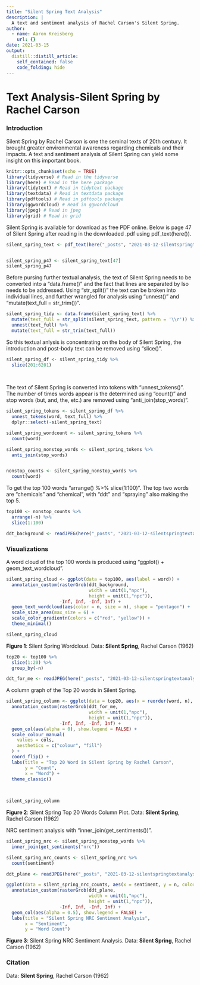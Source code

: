 ```yaml
---
title: "Silent Spring Text Analysis"
description: |
  A text and sentiment analysis of Rachel Carson's Silent Spring.
author:
  - name: Aaron Kreisberg
    url: {}
date: 2021-03-15
output:
  distill::distill_article:
    self_contained: false
    code_folding: hide
---
```



# Text Analysis-Silent Spring by Rachel Carson

### Introduction 

Silent Spring by Rachel Carson is one the seminal texts of 20th century. It brought greater environmental awareness regarding chemicals and their impacts. A text and sentiment analysis of Silent Spring can yield some insight on this important book. 

```r
knitr::opts_chunk$set(echo = TRUE)
library(tidyverse) # Read in the tidyverse
library(here) # Read in the here package
library(tidytext) # Read in tidytext package
library(textdata) # Read in textdata package
library(pdftools) # Read in pdftools package
library(ggwordcloud) # Read in ggwordcloud
library(jpeg) # Read in jpeg
library(grid) # Read in grid

```

Silent Spring is available for download as free PDF online. Below is page 47 of Silent Spring after reading in the downloaded .pdf using pdf_text(here()).

```r

silent_spring_text <- pdf_text(here("_posts", "2021-03-12-silentspringtextanalysis", "data", "silent_spring.pdf"))


silent_spring_p47 <- silent_spring_text[47]
silent_spring_p47

```

Before pursing further textual analysis, the text of Silent Spring needs to be converted into a "data.frame()" and the fact that lines are separated by \r also needs to be addressed. Using "str_split()" the text can be broken into individual lines, and further wrangled for analysis using "unnest()" and "mutate(text_full = str_trim())".

```r
silent_spring_tidy <- data.frame(silent_spring_text) %>% 
  mutate(text_full = str_split(silent_spring_text, pattern = '\\r')) %>% 
  unnest(text_full) %>% 
  mutate(text_full = str_trim(text_full)) 
```

So this textual anlysis is concentrating on the body of Silent Spring, the introduction and post-body text can be removed using "slice()".

```r
silent_spring_df <- silent_spring_tidy %>% 
  slice(201:6201) 
     
  
```

The text of Silent Spring is converted into tokens with "unnest_tokens()". The number of times words appear is the determined using "count()" and stop words (but, and, the, etc.) are removed using "anti_join(stop_words)".

```r
silent_spring_tokens <- silent_spring_df %>% 
  unnest_tokens(word, text_full) %>% 
  dplyr::select(-silent_spring_text)

silent_spring_wordcount <- silent_spring_tokens %>% 
  count(word)

silent_spring_nonstop_words <- silent_spring_tokens %>% 
  anti_join(stop_words)


nonstop_counts <- silent_spring_nonstop_words %>% 
  count(word)
```

To get the top 100 words "arrange() %>% slice(1:100)". The top two words are "chemicals" and "chemical", with "ddt" and "spraying" also making the top 5. 

```r
top100 <- nonstop_counts %>% 
  arrange(-n) %>% 
  slice(1:100)
```

```r
ddt_background <- readJPEG(here("_posts", "2021-03-12-silentspringtextanalysis", "data", "ddt_spraying.jpg"))
```


### Visualizations 


A word cloud of the top 100 words is produced using "ggplot() + geom_text_wordcloud".

```r
silent_spring_cloud <- ggplot(data = top100, aes(label = word)) +
  annotation_custom(rasterGrob(ddt_background, 
                               width = unit(1,"npc"), 
                               height = unit(1,"npc")), 
                    -Inf, Inf, -Inf, Inf) +
  geom_text_wordcloud(aes(color = n, size = n), shape = "pentagon") +
  scale_size_area(max_size = 6) +
  scale_color_gradientn(colors = c("red", "yellow")) +
  theme_minimal()

silent_spring_cloud
```

**Figure 1**: Silent Spring Wordcloud. Data: **Silent Spring**, Rachel Carson (1962)

```r
top20 <- top100 %>% 
  slice(1:20) %>% 
  group_by(-n) 

ddt_for_me <- readJPEG(here("_posts", "2021-03-12-silentspringtextanalysis", "data", "ddt1.jpg"))
```


A column graph of the Top 20 words in Silent Spring.

```r
silent_spring_column <- ggplot(data = top20, aes(x = reorder(word, n), y = n)) +
  annotation_custom(rasterGrob(ddt_for_me, 
                               width = unit(1,"npc"), 
                               height = unit(1,"npc")), 
                    -Inf, Inf, -Inf, Inf) +
  geom_col(aes(alpha = 0), show.legend = FALSE) +
  scale_colour_manual(
    values = cols,
    aesthetics = c("colour", "fill")
  ) +
  coord_flip() +
  labs(title = "Top 20 Word in Silent Spring by Rachel Carson",
       y = "Count",
       x = "Word") +
  theme_classic()
  
  

silent_spring_column
```

**Figure 2**: Silent Spring Top 20 Words Column Plot. Data: **Silent Spring**, Rachel Carson (1962)


NRC sentiment analysis with "inner_join(get_sentiments())".

```r
silent_spring_nrc <- silent_spring_nonstop_words %>% 
  inner_join(get_sentiments("nrc"))

silent_spring_nrc_counts <- silent_spring_nrc %>% 
  count(sentiment)

ddt_plane <- readJPEG(here("_posts", "2021-03-12-silentspringtextanalysis", "data", "ddt_plane.jpg"))

ggplot(data = silent_spring_nrc_counts, aes(x = sentiment, y = n, color = "red")) +
  annotation_custom(rasterGrob(ddt_plane, 
                               width = unit(1,"npc"), 
                               height = unit(1,"npc")), 
                    -Inf, Inf, -Inf, Inf) +
  geom_col(aes(alpha = 0.5), show.legend = FALSE) +
  labs(title = "Silent Spring NRC Sentiment Analysis",
       x = "Sentiment",
       y = "Word Count")
```



**Figure 3**: Silent Spring NRC Sentiment Analysis. Data: **Silent Spring**, Rachel Carson (1962)


### Citation

Data: **Silent Spring**, Rachel Carson (1962)




